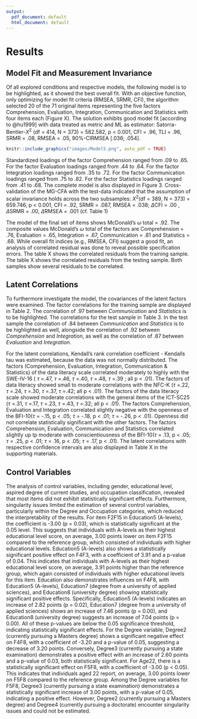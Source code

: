 ```yaml
---
output:
  pdf_document: default
  html_document: default
---
```

# Results
## Model Fit and Measurement Invariance
Of all explored conditions and respective models, the following model is to be highlighted, as it showed the best overall fit.
With an objective function, only optimizing for model fit criteria (RMSEA, SRMR, CFI), the algorithm selected 20 of the 71 original items representing the five factors Comprehension, Evaluation, Integration, Communication and Statistics with four items each (Figure X). The solution exhibits good model fit [according to @hu1999] with data treated as metric and ML as estimator: Satorra-Bentler-$X^{2}$ (df = 414, N = 373) = 582.582, p < 0.001, CFI = .96, TLI = .96, SRMR = .08, RMSEA = .05, 90%-CIRMSEA [.036; .054]. 
```r
knitr::include_graphics("images/Model5.png", auto_pdf = TRUE)
```
Standardized loadings of the factor Comprehension ranged from .09 to .65. For the factor Evaluation loadings ranged from .44 to .64. For the factor Integration loadings ranged from .35 to .72. For the factor Communication loadings ranged from .75 to .82. For the factor Statistics loadings ranged from .41 to .68. The complete model is also displayed in Figure 3.
Cross-validation of the MG-CFA with the test-data indicated that the assumption of scalar invariance holds across the two subsamples: $X^{2}$(df = 389, N = 373) = 659.746, p < 0.001, CFI = .92, SRMR = .087, RMSEA = .038; $\Delta\text{CFI}$ = .00 , $\Delta\text{SRMR}$ = .00, $\Delta\text{RMSEA}$ = .001 (cf. Table 1)

\begin{table}[htpb]
\caption{Fit Indices for Model and Results of MG-CFA testing}

\resizebox{\textwidth}{!}{  % Resize the table content to fit the text width
\begin{tabular}{cccccccc}
\hline
Model &  Invariance level & CFI & RMSEA & SRMR & $\Delta$ CFI & $\Delta$ RMSEA & $\Delta$ SRMR \\
\hline
 Model 1 & Configural  &  .92 & .041 & .086 & - & - & -\\
  & Metric   &  .92 & .039 & .087 & .002 & .002 & .001\\
  & Scalar   & .92 & .038 & .087 & - & .001 & - \\
  & Residual & .91 & .041 & .092 & \textbf{.015} & .003 & .005\\
 
\hline
\end{tabular}
}

\vspace{10pt}  % Adds space between table and note (adjust as needed)
\small\textit{Note}. The table shows the essential fit indices of the model created with 'stuart', alongside their change in terms of Invariance testing, per invariance level. All Indices shown were estimated with ML as estimator.
\end{table}

The model of the final set of items shows McDonald’s $\omega$ total = .92. The composite values McDonald’s $\omega$ total of the factors are Comprehension = .76, Evaluation = .65, Integration = .67, Communication = .81 and  Statistics = .68. 
While overall fit indices (e.g., RMSEA, CFI) suggest a good fit, an analysis of correlated residual was done to reveal possible specification errors.
The table X shows the correlated residuals from the training sample. The table X shows the correlated residuals from the testing sample. Both samples show several residuals to be correlated.

\begin{table}[htpb]
\caption{Latent Factor correlations training sample}

\resizebox{\textwidth}{!}{  
\begin{tabular}{lccccc}
\hline
  & Comprehention & Evaluation & Integration & Communication & Statistics \\
\hline
Comprehension & 1.000 & & & & \\
Evaluation    & 0.672 & 1.000 & & & \\
Integration   & 0.596 & 0.715 & 1.000 & & \\
Communication & 0.735 & 0.720 & 0.604 & 1.000 & \\
Statistics    & 0.782 & 0.649 & 0.700 & \textbf{0.971} & 1.000 \\
\hline
\end{tabular}
}

\vspace{10pt}  % Adjust space between table and note
\small\textit{Note}. The table shows the correlations between the latent factors for the training sample.
\end{table}


## Latent Correlations 
To furthermore investigate the model, the covariances of the latent factors were examined. The factor correlations for the training sample are displayed in Table 2. The correlation of .97 between *Communication* and *Statistics* is to be highlighted. The correlations for the test sample in Table 3. In the test sample the correlation of .84 between *Communication* and *Statistics* is to be highlighted as well, alongside the correlation of .92 between *Comprehension* and *Integration*, as well as the correlation of .87 between *Evaluation* and *Integration*. 

\begin{table}[htpb]
\caption{Latent Factor correlations test sample}

\resizebox{\textwidth}{!}{  
\begin{tabular}{lccccc}
\hline
 & Comprehention & Evaluation & Integration & Communication & Statistics \\
\hline
Comprehension & 1.000 & & & & \\
Evaluation    & 0.627 & 1.000 & & & \\
Integration   & \textbf{0.918} & \textbf{0.870} & 1.000 & & \\
Communication & 0.760 & 0.432 & 0.799 & 1.000 & \\
Statistics    & 0.707 & 0.361 & 0.694 & \textbf{0.837} & 1.000 \\
\hline
\end{tabular}
}

\vspace{10pt}  % Adjust space between table and note
\small\textit{Note}. The table shows the correlations between the latent factors for the test sample.
\end{table}


For the latent correlations, Kendall's rank correlation coefficient - Kendalls tau was estimated, because the data was not normally distributed. The factors (Comprehension, Evaluation, Integration, Communication & Statistics) of the data literacy scale correlated moderately to highly with the SWE-IV-16 ( $\tau$ =.47, $\tau$ =.46, $\tau$ =.40, $\tau$ =.48, $\tau$ =.39 ; all p < .01). The factors of data literacy showed small to moderate correlations with the NFC-K ($\tau$ =.22, $\tau$ =.24, $\tau$ =.30, $\tau$ =.37, $\tau$ =.42; all p < .01). The factors of the data literacy scale showed moderate correlations with the general items of the ICT-SC25 ($\tau$ =.31, $\tau$ =.17, $\tau$ =.23, $\tau$ =.43, $\tau$ =.32; all p < .01). The factors Comprehension, Evaluation and Integration correlated slightly negative with the openness of the BFI-10($\tau$ = -.15, p < .05; $\tau$ = -.18, p < .01; $\tau$ = -.26, p < .01). Openness did not correlate statistically significant with the other factors. The factors Comprehension, Evaluation, Communication and Statistics correlated slightly up tp moderate with conscientiousness of the BFI-10($\tau$ = .13, p < .05; $\tau$ = .25, p < .01; $\tau$ = .16, p < .05; $\tau$ = .17, p < .01). The latent correlations with respective confidence intervals are also displayed in Table X in the supporting materials.

## Control Variables
The analysis of control variables, including gender, educational level, aspired degree of current studies, and occupation classification, revealed that most items did not exhibit statistically significant effects. Furthermore, singularity issues limited the estimation of several control variables, particularly within the Degree and Occupation categories, which reduced the interpretability of the results.
For item F2F15 in Education5 (A-levels), the coefficient is -3.00 (p = 0.03), which is statistically significant at the 0.05 level. This suggests that individuals with A-levels as their highest educational level score, on average, 3.00 points lower on item F2F15 compared to the reference group, which consisted of individuals with higher educational levels.
Education5 (A-levels) also shows a statistically significant positive effect on F4F3, with a coefficient of 3.91 and a p-value of 0.04. This indicates that individuals with A-levels as their highest educational level score, on average, 3.91 points higher than the reference group, which again consisted of individuals with higher educational levels for this item.
Education also demonstrates influences on F4F8, with Education5 (A-levels), Education7 (degree from a university of applied sciences), and Education8 (university degree) showing statistically significant positive effects. Specifically, Education5 (A-levels) indicates an increase of 2.82 points (p = 0.02), Education7 (degree from a university of applied sciences) shows an increase of 7.46 points (p = 0.00), and Education8 (university degree) suggests an increase of 7.04 points (p = 0.00). All of these p-values are below the 0.05 significance threshold, indicating statistically significant effects.
For the Degree variable, Degree2 (currently pursuing a Masters degree) shows a significant negative effect on F4F8, with a coefficient of -3.20 and a p-value of 0.05, suggesting a decrease of 3.20 points. Conversely, Degree3 (currently pursuing a state examination) demonstrates a positive effect with an increase of 2.60 points and a p-value of 0.03, both statistically significant.
For Age22, there is a statistically significant effect on F5F8, with a coefficient of -3.00 (p < 0.05). This indicates that individuals aged 22 report, on average, 3.00 points lower on F5F8 compared to the reference group.
Among the Degree variables for F5F8, Degree3 (currently pursuing a state examination) demonstrates a statistically significant increase of 3.00 points, with a p-value of 0.05, indicating a positive effect. However, Degree2 (currently pursuing a Masters degree) and Degree4 (currently pursuing a doctorate) encounter singularity issues and could not be estimated.



